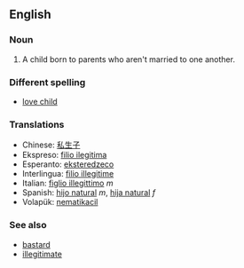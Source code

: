==English==
===Noun===

#A child born to parents who aren't married to one another.

===Different spelling===
*[[love child]]

===Translations===
*Chinese: [[私生子]]
*Ekspreso: [[filio ilegitima]]
*Esperanto: [[eksteredzeco]]
*Interlingua: [[filio illegitime]]
*Italian: [[figlio illegittimo]] ''m''
*Spanish: [[hijo natural]] ''m'', [[hija natural]] ''f''
*Volapük: [[nematikacil]]

===See also===
*[[bastard]]
*[[illegitimate]]